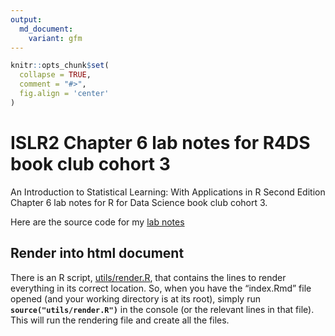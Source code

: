```yaml
---
output:
  md_document:
    variant: gfm
---
```


```r
knitr::opts_chunk$set(
  collapse = TRUE,
  comment = "#>",
  fig.align = 'center'
)
```

# ISLR2 Chapter 6 lab notes for R4DS book club cohort 3

An Introduction to Statistical Learning: With Applications in R Second Edition Chapter 6 lab notes for R for Data Science book club cohort 3.  

Here are the source code for my [lab notes](https://github.com/JauntyJJS/islr2-bookclub-cohort3-chapter6-lab)

## Render into html document

There is an R script, [utils/render.R](https://github.com/JauntyJJS/BioPAN_Tutorial/tree/main/utils/render.R), that contains the lines to render everything in its correct location. So, when you have the "index.Rmd" file opened (and your working directory is at its root), simply run **`source("utils/render.R")`** in the console (or the relevant lines in that file). This will run the rendering file and create all the files.
